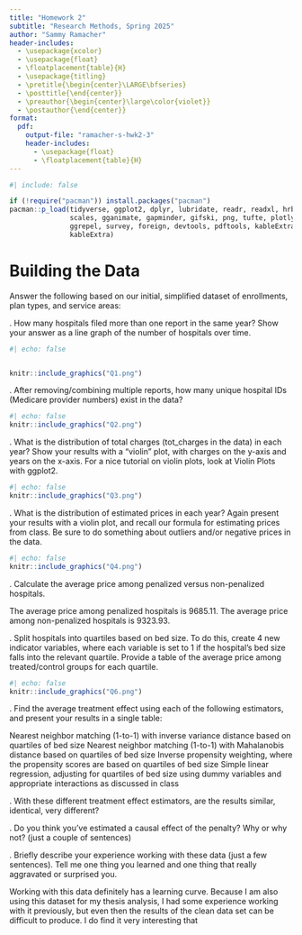```yaml
---
title: "Homework 2"
subtitle: "Research Methods, Spring 2025"
author: "Sammy Ramacher"
header-includes:
  - \usepackage{xcolor}
  - \usepackage{float}
  - \floatplacement{table}{H}
  - \usepackage{titling}
  - \pretitle{\begin{center}\LARGE\bfseries}
  - \posttitle{\end{center}}
  - \preauthor{\begin{center}\large\color{violet}}
  - \postauthor{\end{center}}
format:
  pdf:
    output-file: "ramacher-s-hwk2-3"
    header-includes:
      - \usepackage{float}
      - \floatplacement{table}{H}
---
```



```r
#| include: false

if (!require("pacman")) install.packages("pacman")
pacman::p_load(tidyverse, ggplot2, dplyr, lubridate, readr, readxl, hrbrthemes, fixest,
               scales, gganimate, gapminder, gifski, png, tufte, plotly, OECD,
               ggrepel, survey, foreign, devtools, pdftools, kableExtra, modelsummary,
               kableExtra)
```


\newpage
# Building the Data
Answer the following based on our initial, simplified dataset of enrollments, plan types, and service areas:

\noindent 1. How many hospitals filed more than one report in the same year? Show your answer as a line graph of the number of hospitals over time.

```r
#| echo: false


knitr::include_graphics("Q1.png")

```





\newpage
\noindent 2. After removing/combining multiple reports, how many unique hospital IDs (Medicare provider numbers) exist in the data?


```r
#| echo: false
knitr::include_graphics("Q2.png")
```

\newpage
\noindent 3. What is the distribution of total charges (tot_charges in the data) in each year? Show your results with a “violin” plot, with charges on the y-axis and years on the x-axis. For a nice tutorial on violin plots, look at Violin Plots with ggplot2.


```r
#| echo: false
knitr::include_graphics("Q3.png")
```

\newpage
\noindent 4. What is the distribution of estimated prices in each year? Again present your results with a violin plot, and recall our formula for estimating prices from class. Be sure to do something about outliers and/or negative prices in the data.

```r
#| echo: false
knitr::include_graphics("Q4.png")
```

\newpage
\noindent 5. Calculate the average price among penalized versus non-penalized hospitals.

The average price among penalized hospitals is 9685.11. The average price among non-penalized hospitals is 9323.93.

\newpage
\noindent 6. Split hospitals into quartiles based on bed size. To do this, create 4 new indicator variables, where each variable is set to 1 if the hospital’s bed size falls into the relevant quartile. Provide a table of the average price among treated/control groups for each quartile.


```r
#| echo: false
knitr::include_graphics("Q6.png")
```

\newpage
\noindent 7. Find the average treatment effect using each of the following estimators, and present your results in a single table:

Nearest neighbor matching (1-to-1) with inverse variance distance based on quartiles of bed size
Nearest neighbor matching (1-to-1) with Mahalanobis distance based on quartiles of bed size
Inverse propensity weighting, where the propensity scores are based on quartiles of bed size
Simple linear regression, adjusting for quartiles of bed size using dummy variables and appropriate interactions as discussed in class


\newpage
\noindent 8. With these different treatment effect estimators, are the results similar, identical, very different?


\newpage
\noindent 9. Do you think you’ve estimated a causal effect of the penalty? Why or why not? (just a couple of sentences)




\newpage
\noindent 10. Briefly describe your experience working with these data (just a few sentences). Tell me one thing you learned and one thing that really aggravated or surprised you.

Working with this data definitely has a learning curve. Because I am also using this dataset for my thesis analysis, I had some experience working with it previously, but even then the results of the clean data set can be difficult to produce. I do find it very interesting that 